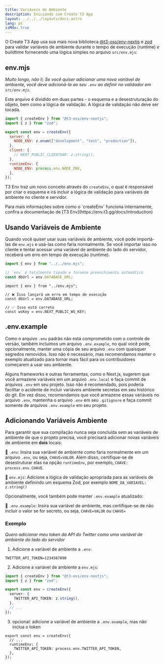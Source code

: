 ```yaml
---
title: Variáveis de Ambiente
description: Iniciando com Create T3 App
layout: ../../../layouts/docs.astro
lang: pt
isMdx: true
---
```



O Create T3 App usa sua mais nova biblioteca [@t3-oss/env-nextjs](https://env.t3.gg) e [zod](https://zod.dev) para validar variáveis de ambiente durante o tempo de execução (runtime) _e_ buildtime fornecendo uma lógica simples no arquivo `src/env.mjs`:

## env.mjs

_Muito longo, não li; Se você quiser adicionar uma nova variável de ambiente, você deve adicioná-la ao seu `.env` ao definir no validador em `src/env.mjs`._

Este arquivo é dividido em duas partes - o esquema e a desestruturação do objeto, bem como a lógica de validação. A lógica de validação não deve ser tocada.

```ts:env.mjs
import { createEnv } from "@t3-oss/env-nextjs";
import { z } from "zod";

export const env = createEnv({
  server: {
    NODE_ENV: z.enum(["development", "test", "production"]),
  },
  client: {
    // NEXT_PUBLIC_CLIENTVAR: z.string(),
  },
  runtimeEnv: {
    NODE_ENV: process.env.NODE_ENV,
  },
});
```

T3 Env traz um novo conceito através do `createEnv`, o qual é responsável por criar o esquema e irá incluir a lógica de validação para variáveis de ambiente no cliente e servidor.

<Callout type="info">
  Para mais informações sobre como o `createEnv` funciona internamente, confira
  a documentação de [T3 Env](https://env.t3.gg/docs/introduction)
</Callout>

## Usando Variáveis de Ambiente

Quando você quiser usar suas variáveis de ambiente, você pode importá-las de `env.mjs` e usá-las como faria normalmente. Se você importar isso no cliente e tentar acessar uma variável de ambiente do lado do servidor, receberá um erro em tempo de execução (runtime).

```ts:pages/api/hello.ts
import { env } from "../../env.mjs";

// `env` é totalmente tipado e fornece preenchimento automático
const dbUrl = env.DATABASE_URL;
```

```ts:pages/index.tsx
import { env } from "../env.mjs";

// ❌ Isso lançará um erro em tempo de execução
const dbUrl = env.DATABASE_URL;

// ✅ Isso está correto
const wsKey = env.NEXT_PUBLIC_WS_KEY;
```

## .env.example

Como o arquivo `.env` padrão não está comprometido com o controle de versão, também incluímos um arquivo `.env.example`, no qual você pode, opcionalmente, manter uma cópia de seu arquivo `.env` com quaisquer segredos removidos. Isso não é necessário, mas recomendamos manter o exemplo atualizado para tornar mais fácil para os contribuidores começarem a usar seu ambiente.

Alguns frameworks e outras ferramentas, como o Next.js, sugerem que você armazene variáveis em um arquivo `.env.local` e faça commit de arquivos `.env` em seu projeto. Isso não é recomendado, pois poderia facilitar o acidente de incluir variáveis ambiente secretas em seu histórico do git. Em vez disso, recomendamos que você armazene essas variáveis no arquivo `.env`, mantenha o arquivo `.env` em seu `.gitignore` e faça commit somente de arquivos `.env.example` em seu projeto.

## Adicionando Variáveis Ambiente

Para garantir que sua compilação nunca seja concluída sem as variáveis de ambiente de que o projeto precisa, você precisará adicionar novas variáveis de ambiente em **dois** locais:

📄 `.env`: Insira sua variável de ambiente como faria normalmente em um arquivo `.env`, ou seja, `CHAVE=VALOR`. Além disso, certifique-se de desestruturar elas na opção `runtimeEnv`, por exemplo, `CHAVE: process.env.CHAVE`.

📄 `env.mjs`: Adicione a lógica de validação apropriada para as variáveis de ambiente definindo um esquema Zod, por exemplo `NOME_DA_VARIAVEL: z.string()`

Opcionalmente, você também pode manter `.env.example` atualizado:

📄 `.env.example`: Insira sua variável de ambiente, mas certifique-se de não incluir o valor se for secreto, ou seja, `CHAVE=VALOR` ou `CHAVE=`

### Exemplo

_Quero adicionar meu token da API do Twitter como uma variável de ambiente do lado do servidor_

1. Adicione a variável de ambiente a `.env`:

```
TWITTER_API_TOKEN=1234567890
```

2. Adicione a variável de ambiente a `env.mjs`:

```ts
import { createEnv } from "@t3-oss/env-nextjs";
import { z } from "zod";

export const env = createEnv({
  server: {
    TWITTER_API_TOKEN: z.string(),
  },
  // ...
});
```

3. opcional: adicione a variável de ambiente a `.env.example`, mas não inclua o token

```
export const env = createEnv({
  // ...
  runtimeEnv: {
    TWITTER_API_TOKEN: process.env.TWITTER_API_TOKEN,
  },
});
```
